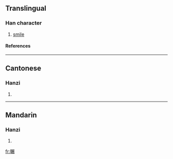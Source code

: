 {{see|囅}}

==Translingual==
===Han character===
{{Han char|rn=12|rad=八|as=16|sn=18|four=|canj=金十尸廿女 (CJSTV)}}
# [[smile]]
====References====
{{Han ref|kx=0157.201|hdz=10254.030|uh=5181|ud=20865}}
----
==Cantonese==
===Hanzi===
{{yue-hanzi|jyut=|y=chin2}}
# {{defn|Cantonese}}
----
==Mandarin==
===Hanzi===
{{cmn-hanzi|tra=囅|pin=[[chǎn]] ([[chan3]])|wg=ch'an<sup>3</sup>}}
# {{defn|Mandarin}}




[[fr:冁]]